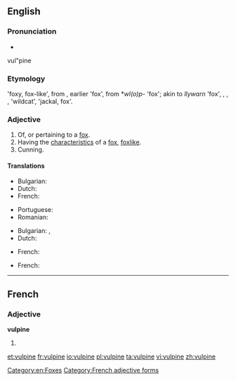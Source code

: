 ==English==

===Pronunciation===
* {{audio|En-us-vulpine.ogg|Audio (US)}}
vul"pine

===Etymology===
{{etyl|la}} {{term|vulpinus}} 'foxy, fox-like', from {{term|vulpes|vulpēs}}, earlier {{term|volpes|volpēs}} 'fox', from {{proto|Indo-European}} *''wl(o)p-'' 'fox'; akin to {{etyl|cy|-}} ''llywarn'' 'fox', {{etyl|grc|-}} {{term|ἀλώπηξ|tr=alōpēks|lang=grc}}, {{etyl|hy|-}} {{term|աղուէս|tr=aluēs|lang=hy}}, {{etyl|sq|-}} {{term|dhelpër|lang=sq}}, {{etyl|lt|-}} {{term|vilpišỹs|lang=lt}} 'wildcat', {{etyl|sa|-}} {{term|lopāśa}} 'jackal, fox'. {{rfscript|Devanagari}}

===Adjective===
{{en-adj}}

# Of, or pertaining to a [[fox]].
# Having the [[characteristic]]s of a [[fox]], [[foxlike]].
# Cunning.

====Translations====
{{trans-top|pertaining to a fox}}
* Bulgarian: {{t|bg|хитър}}
* Dutch: {{t+|nl|geslepen}}
* French: {{t+|fr|vulpin}}
{{trans-mid}}
* Portuguese: {{t+|pt|vulpino}}
* Romanian: {{t|ro|şiret}}
{{trans-bottom}}

{{trans-top|foxlike}}
* Bulgarian: {{t|bg}}, {{t|bg|лисича}}
* Dutch: {{t|nl|vosachtig}}
{{trans-mid}}
* French: {{t+|fr|vulpin}}
{{trans-bottom}}

{{trans-top|cunning}}
* French: {{t+|fr|rusé}}
{{trans-mid}}
{{trans-bottom}}

[[Category:en:Foxes]]

----

==French==

===Adjective===
'''vulpine''' {{f}}

# {{feminine of|[[vulpin #French|vulpin]]|lang=fr}}

[[Category:French adjective forms]]

[[et:vulpine]]
[[fr:vulpine]]
[[io:vulpine]]
[[pl:vulpine]]
[[ta:vulpine]]
[[vi:vulpine]]
[[zh:vulpine]]